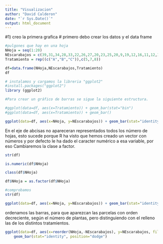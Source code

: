 ---
title: "Visualizacion"
author: "David Calderon"
date: "`r Sys.Date()`"
output: html_document
---

#1) creo la primera grafica \# primero debo crear los datos y el data frame

```{r}
#pulgones que hay en una hoja
NHoja = seq(1:20)
NEscarabajos = c(39,31,34,28,33,22,26,27,20,23,25,20,9,19,12,16,11,12,17,10)
Tratamiento = rep((c("A","B","C")),c(5,7,8))

df=data.frame(NHoja,NEscarabajos,Tratamiento) 
df
```

```{r}
# instalamos y cargamos la libreria "ggplot2"
#install.packages("ggplot2") 
library (ggplot2)
```

```{r}
#Para crear un gráfico de barras se sigue la siguiente estructura.

#ggplot(data=df, aes(x=Tratamiento)) + geom_bar(stat="bin")
#ggplot(data=df, aes(x=Tratamiento)) + geom_bar()

```

```{r}
ggplot(data=df, aes(x=NHoja, y=NEscarabajos)) + geom_bar(stat="identity")


```

En el eje de abcisas no apareceran representados todos los número de hojas, esto sucede porque R ha visto que hemos creado un vector con números y por defecto le ha dado el caracter numérico a esa variable, por eso Cambiaremos la clase a factor.

```{r}
str(df)

```

```{r}
is.numeric(df$NHoja)

```

```{r}
class(df$NHoja)

```

```{r}
df$NHoja = as.factor(df$NHoja)

```

```{r}
#comprobamos
str(df)

```

```{r}
ggplot(data=df, aes(x=NHoja, y=NEscarabajos)) + geom_bar(stat="identity")

```

ordenamos las barras, para que aparezcan las parcelas con orden decreciente, según el número de plantas, pero distinguiendo con el relleno las de los distintos tratamientos.

```{r}
ggplot(data=df, aes(x=reorder(NHoja,-NEscarabajos), y=NEscarabajos, fill=Tratamiento)) + 
    geom_bar(stat="identity", position="dodge")
```
